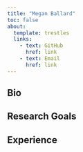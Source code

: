 ```yaml
---
title: "Megan Ballard"
toc: false
about:
  template: trestles
  links:
    - text: GitHub
      href: link
    - text: Email
      href: link
---
```


::: {.column-page}

## Bio

## Research Goals

## Experience

:::
